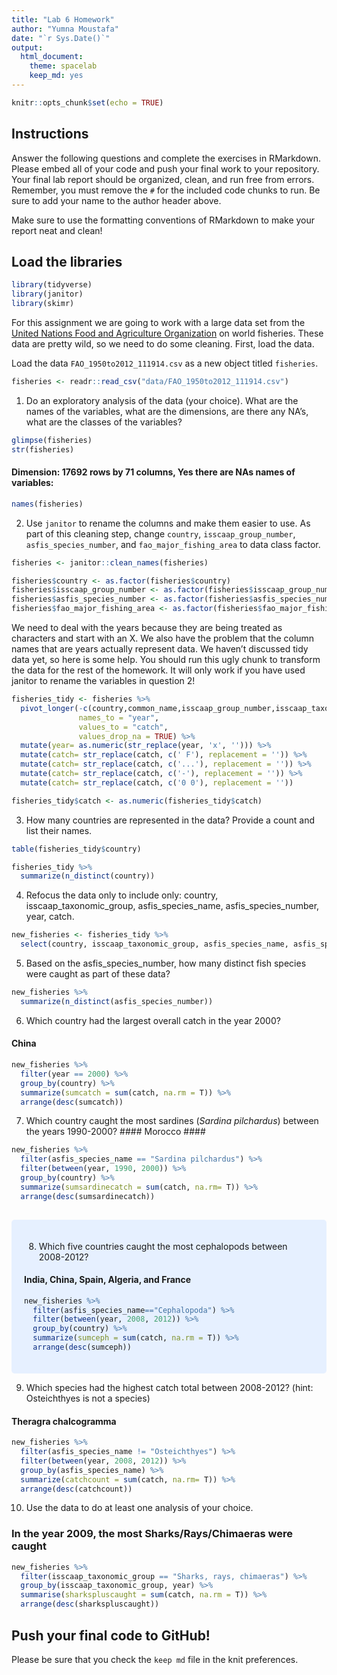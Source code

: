 ```yaml
---
title: "Lab 6 Homework"
author: "Yumna Moustafa"
date: "`r Sys.Date()`"
output:
  html_document: 
    theme: spacelab
    keep_md: yes
---
```


```r
knitr::opts_chunk$set(echo = TRUE)
```

## Instructions
Answer the following questions and complete the exercises in RMarkdown. Please embed all of your code and push your final work to your repository. Your final lab report should be organized, clean, and run free from errors. Remember, you must remove the `#` for the included code chunks to run. Be sure to add your name to the author header above.  

Make sure to use the formatting conventions of RMarkdown to make your report neat and clean!  

## Load the libraries
```r
library(tidyverse)
library(janitor)
library(skimr)
```

For this assignment we are going to work with a large data set from the [United Nations Food and Agriculture Organization](http://www.fao.org/about/en/) on world fisheries. These data are pretty wild, so we need to do some cleaning. First, load the data.  

Load the data `FAO_1950to2012_111914.csv` as a new object titled `fisheries`.
```r
fisheries <- readr::read_csv("data/FAO_1950to2012_111914.csv")
```

1. Do an exploratory analysis of the data (your choice). What are the names of the variables, what are the dimensions, are there any NA's, what are the classes of the variables?  
```r
glimpse(fisheries)
str(fisheries)
```

#### Dimension: 17692 rows by 71 columns, Yes there are NAs names of variables:  ####
```r
names(fisheries)

```

2. Use `janitor` to rename the columns and make them easier to use. As part of this cleaning step, change `country`, `isscaap_group_number`, `asfis_species_number`, and `fao_major_fishing_area` to data class factor. 
```r
fisheries <- janitor::clean_names(fisheries)
```

```r
fisheries$country <- as.factor(fisheries$country)
fisheries$isscaap_group_number <- as.factor(fisheries$isscaap_group_number)
fisheries$asfis_species_number <- as.factor(fisheries$asfis_species_number)
fisheries$fao_major_fishing_area <- as.factor(fisheries$fao_major_fishing_area)
```

We need to deal with the years because they are being treated as characters and start with an X. We also have the problem that the column names that are years actually represent data. We haven't discussed tidy data yet, so here is some help. You should run this ugly chunk to transform the data for the rest of the homework. It will only work if you have used janitor to rename the variables in question 2!
```r
fisheries_tidy <- fisheries %>% 
  pivot_longer(-c(country,common_name,isscaap_group_number,isscaap_taxonomic_group,asfis_species_number,asfis_species_name,fao_major_fishing_area,measure),
               names_to = "year",
               values_to = "catch",
               values_drop_na = TRUE) %>% 
  mutate(year= as.numeric(str_replace(year, 'x', ''))) %>% 
  mutate(catch= str_replace(catch, c(' F'), replacement = '')) %>% 
  mutate(catch= str_replace(catch, c('...'), replacement = '')) %>% 
  mutate(catch= str_replace(catch, c('-'), replacement = '')) %>% 
  mutate(catch= str_replace(catch, c('0 0'), replacement = ''))

fisheries_tidy$catch <- as.numeric(fisheries_tidy$catch)
```

3. How many countries are represented in the data? Provide a count and list their names.
```r
table(fisheries_tidy$country)

```

```r
fisheries_tidy %>% 
  summarize(n_distinct(country))
```

4. Refocus the data only to include only: country, isscaap_taxonomic_group, asfis_species_name, asfis_species_number, year, catch.
```r
new_fisheries <- fisheries_tidy %>% 
  select(country, isscaap_taxonomic_group, asfis_species_name, asfis_species_number, year, catch)
```

5. Based on the asfis_species_number, how many distinct fish species were caught as part of these data?
```r
new_fisheries %>%
  summarize(n_distinct(asfis_species_number))
```

6. Which country had the largest overall catch in the year 2000?

#### China ####

```r
new_fisheries %>%
  filter(year == 2000) %>% 
  group_by(country) %>% 
  summarize(sumcatch = sum(catch, na.rm = T)) %>% 
  arrange(desc(sumcatch))
```

7. Which country caught the most sardines (_Sardina pilchardus_) between the years 1990-2000?
#### Morocco ####

```r
new_fisheries %>%
  filter(asfis_species_name == "Sardina pilchardus") %>% 
  filter(between(year, 1990, 2000)) %>% 
  group_by(country) %>%
  summarize(sumsardinecatch = sum(catch, na.rm= T)) %>% 
  arrange(desc(sumsardinecatch))
  
```
<style>
div.blue { background-color:#e6f0ff; border-radius: 5px; padding: 20px;}
</style>
<div class = "blue">

8. Which five countries caught the most cephalopods between 2008-2012?

#### India, China, Spain, Algeria, and France ####

```r
new_fisheries %>% 
  filter(asfis_species_name=="Cephalopoda") %>%
  filter(between(year, 2008, 2012)) %>%
  group_by(country) %>%
  summarize(sumceph = sum(catch, na.rm = T)) %>%
  arrange(desc(sumceph))
```
</div>

9. Which species had the highest catch total between 2008-2012? (hint: Osteichthyes is not a species)

#### Theragra chalcogramma ####

```r
new_fisheries %>% 
  filter(asfis_species_name != "Osteichthyes") %>%
  filter(between(year, 2008, 2012)) %>% 
  group_by(asfis_species_name) %>% 
  summarize(catchcount = sum(catch, na.rm= T)) %>% 
  arrange(desc(catchcount))
```

10. Use the data to do at least one analysis of your choice.

### In the year 2009, the most Sharks/Rays/Chimaeras were caught ###
```r

new_fisheries %>% 
  filter(isscaap_taxonomic_group == "Sharks, rays, chimaeras") %>% 
  group_by(isscaap_taxonomic_group, year) %>% 
  summarise(sharkspluscaught = sum(catch, na.rm = T)) %>% 
  arrange(desc(sharkspluscaught))

```

## Push your final code to GitHub!
Please be sure that you check the `keep md` file in the knit preferences.   
